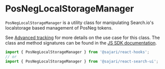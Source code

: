 
<SEO
  title="PosNegLocalStorageManager"
  scope={scopes.classes}
  description="PosNegLocalStorageManager is a utility class for manipulating Search.io's localstorage based management of PosNeg tokens."
/>

# PosNegLocalStorageManager

`PosNegLocalStorageManager` is a utility class for manipulating Search.io's localstorage based management of PosNeg tokens.

See [Advanced tracking](/tracking/advanced) for more details on the use case for this class. The class and method signatures can be found in the [JS SDK documentation](https://sajari-sdk-js.netlify.app/classes/posneglocalstoragemanager.html).

```js
import { PosNegLocalStorageManager } from '@sajari/react-hooks';
// or
import { PosNegLocalStorageManager } from '@sajari/react-search-ui';
```
